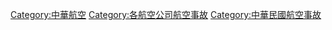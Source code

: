 [[Category:中華航空|Category:中華航空]]
[[Category:各航空公司航空事故|Category:各航空公司航空事故]]
[[Category:中華民國航空事故|Category:中華民國航空事故]]